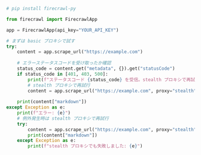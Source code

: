 ```python Python
# pip install firecrawl-py

from firecrawl import FirecrawlApp

app = FirecrawlApp(api_key="YOUR_API_KEY")

# まずは basic プロキシで試す
try:
    content = app.scrape_url("https://example.com")
    
    # エラーステータスコードを受け取ったか確認
    status_code = content.get("metadata", {}).get("statusCode")
    if status_code in [401, 403, 500]:
        print(f"ステータスコード {status_code} を受信。stealth プロキシで再試行します")
        # stealth プロキシで再試行
        content = app.scrape_url("https://example.com", proxy="stealth")
    
    print(content["markdown"])
except Exception as e:
    print(f"エラー: {e}")
    # 例外発生時は stealth プロキシで再試行
    try:
        content = app.scrape_url("https://example.com", proxy="stealth")
        print(content["markdown"])
    except Exception as e:
        print(f"stealth プロキシでも失敗しました: {e}")
```
